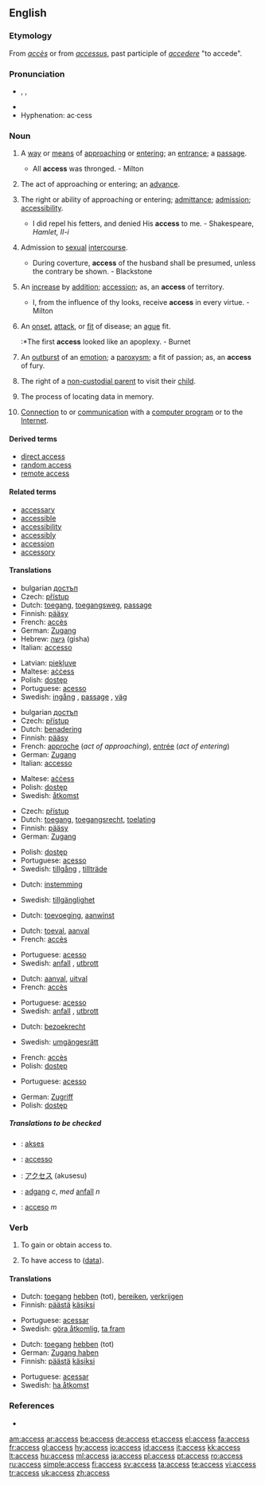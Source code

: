 ==English==

{{rank|ordinary|forms|complete|949|access|ways|grave|serious}}

===Etymology===
From {{F.}} ''[[accès]]'' or from {{L.}} ''[[accessus]]'', past participle of ''[[accedere]]'' "to accede".

===Pronunciation===
*{{AHD|ăkʹsĕs}}, {{IPA|/ˈæk.sɛs/}}, {{SAMPA|/"{ksEs/}}
*{{audio|en-us-access.ogg|Audio (US)}}
*Hyphenation: ac&middot;cess

===Noun===
{{en-noun|es|-}}

# {{uncountable}} A [[way]] or [[means]] of [[approach]]ing or [[enter]]ing; an [[entrance]]; a [[passage]].
#* All '''access''' was thronged. - Milton
# {{uncountable}} The act of approaching or entering; an [[advance]].
# {{uncountable}} The right or ability of approaching or entering; [[admittance]]; [[admission]]; [[accessibility]].
#* I did repel his fetters, and denied His '''access''' to me. - Shakespeare, ''Hamlet, II-i''
# {{uncountable}} Admission to [[sexual]] [[intercourse]].
#* During coverture, '''access''' of the husband shall be presumed, unless the contrary be shown. - Blackstone
# {{countable}} An [[increase]] by [[addition]]; [[accession]]; as, an '''access''' of territory.
#* I, from the influence of thy looks, receive '''access''' in every virtue. - Milton
# {{countable}} An [[onset]], [[attack]], or [[fit]] of disease; an [[ague]] fit.
#:*The first '''access''' looked like an apoplexy. - Burnet
# {{countable}} An [[outburst]] of an [[emotion]]; a [[paroxysm]]; a fit of passion; as, an '''access''' of fury.
# {{uncountable}} {{law}} The right of a [[non-custodial parent]] to visit their [[child]].
# {{uncountable}} {{computing}} The process of locating data in memory.
# {{uncountable}} {{internet}} [[connection|Connection]] to or [[communication]] with a [[computer program]] or to the [[Internet]].

====Derived terms====
*[[direct access]]
*[[random access]]
*[[remote access]]

====Related terms====
* [[accessary]]
* [[accessible]]
* [[accessibility]]
* [[accessibly]]
* [[accession]]
* [[accessory]]

====Translations====
{{trans-top|a way or means of approaching}}
*bulgarian [[достъп]] {{m}}
*Czech: [[přístup]] {{m}}
*Dutch: [[toegang]], [[toegangsweg]], [[passage]]
*Finnish: [[pääsy]]
*French: [[accès]] {{m}}
*German: [[Zugang]] {{m}}
*Hebrew: [[גישה]] (gisha)
*Italian: [[accesso]] {{m}}
{{trans-mid}}
*Latvian: [[piekļuve]]
*Maltese: [[aċċess]]
*Polish: [[dostęp]] {{m}}
*Portuguese: [[acesso]] {{m}}
*Swedish: [[ingång]] {{c}}, [[passage]] {{c}}, [[väg]] {{c}}
{{trans-bottom}}

{{trans-top|the act of approaching or entering}}
*bulgarian [[достъп]] {{m}}
*Czech: [[přístup]] {{m}}
*Dutch: [[benadering]]
*Finnish: [[pääsy]]
*French: [[approche]] {{f}} (''act of approaching''), [[entrée#French|entrée]] {{f}} (''act of entering'')
*German: [[Zugang]] {{m}}
*Italian: [[accesso]] {{m}}
{{trans-mid}}
*Maltese: [[aċċess]]
*Polish: [[dostęp]] {{m}}
*Swedish: [[åtkomst]] {{c}}
{{trans-bottom}}

{{trans-top|the right or ability of approaching or entering}}
*Czech: [[přístup]] {{m}}
*Dutch: [[toegang]], [[toegangsrecht]], [[toelating]]
*Finnish: [[pääsy]]
*German: [[Zugang]] {{m}}
{{trans-mid}}
*Polish: [[dostęp]] {{m}}
*Portuguese: [[acesso]] {{m}}
*Swedish: [[tillgång]] {{c}}, [[tillträde]] {{c}}
{{trans-bottom}}

{{trans-top|admission to sexual intercourse}}
*Dutch: [[instemming]]
{{trans-mid}}
*Swedish: [[tillgänglighet]] {{c}}
{{trans-bottom}}

{{trans-top|an increase by addition}}
*Dutch: [[toevoeging]], [[aanwinst]]
{{trans-mid}}
{{trans-bottom}}

{{trans-top|an onset, attack or fit of disease}}
*Dutch: [[toeval]], [[aanval]]
*French: [[accès]] {{m}}
{{trans-mid}}
*Portuguese: [[acesso]] {{m}}
*Swedish: [[anfall]] {{n}}, [[utbrott]] {{n}}
{{trans-bottom}}

{{trans-top|an outburst of an emotion}}
*Dutch: [[aanval]], [[uitval]]
*French: [[accès]] {{m}}
{{trans-mid}}
*Portuguese: [[acesso]] {{m}}
*Swedish: [[anfall]] {{n}}, [[utbrott]] {{n}}
{{trans-bottom}}

{{trans-top|the right to visit one's child}}
*Dutch: [[bezoekrecht]] {{n}}
{{trans-mid}}
*Swedish: [[umgängesrätt]] {{c}}
{{trans-bottom}}

{{trans-top|in computing: the process of locating data in memory}}
*French: [[accès]] {{m}}
*Polish: [[dostęp]] {{m}}
{{trans-mid}}
*Portuguese: [[acesso]] {{m}}
{{trans-bottom}}

{{trans-top|communication with a computer program or the Internet}}
*German: [[Zugriff]] {{m}}
*Polish: [[dostęp]] {{m}}
{{trans-mid}}
{{trans-bottom}}

=====Translations to be checked=====
{{checktrans}}
*{{ttbc|Indonesian}}: [[akses]]
*{{ttbc|Interlingua}}: [[accesso]]
*{{ttbc|Japanese}}: [[アクセス]] (akusesu)
*{{ttbc|Norwegian}}: [[adgang]] ''c'', ''med'' [[anfall]] ''n''
*{{ttbc|Spanish}}: [[acceso]] ''m''

===Verb===
{{en-verb|access|es}}

# {{transitive}} To gain or obtain access to.
# {{transitive}} {{computing}} To have access to ([[data]]).

====Translations====
{{trans-top|to gain or obtain access to}}
*Dutch: [[toegang]] [[hebben]] (tot), [[bereiken]], [[verkrijgen]]
*Finnish: [[päästä]] [[käsiksi]]
{{trans-mid}}
*Portuguese: [[acessar]]
*Swedish: [[göra åtkomlig]], [[ta fram]]
{{trans-bottom}}

{{trans-top|computing: to have access to (data)}}
*Dutch: [[toegang]] [[hebben]] (tot)
*German: [[Zugang haben]]
*Finnish: [[päästä]] [[käsiksi]]
{{trans-mid}}
*Portuguese: [[acessar]]
*Swedish: [[ha åtkomst]]
{{trans-bottom}}

===References===
*{{R:1913}}

[[am:access]]
[[ar:access]]
[[be:access]]
[[de:access]]
[[et:access]]
[[el:access]]
[[fa:access]]
[[fr:access]]
[[gl:access]]
[[hy:access]]
[[io:access]]
[[id:access]]
[[it:access]]
[[kk:access]]
[[lt:access]]
[[hu:access]]
[[ml:access]]
[[ja:access]]
[[pl:access]]
[[pt:access]]
[[ro:access]]
[[ru:access]]
[[simple:access]]
[[fi:access]]
[[sv:access]]
[[ta:access]]
[[te:access]]
[[vi:access]]
[[tr:access]]
[[uk:access]]
[[zh:access]]
